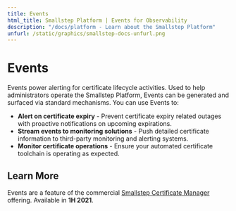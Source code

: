 ---
title: Events
html_title: Smallstep Platform | Events for Observability
description: "/docs/platform - Learn about the Smallstep Platform"
unfurl: /static/graphics/smallstep-docs-unfurl.png
---

# **Events**

Events power alerting for certificate lifecycle activities. 
Used to help administrators operate the Smallstep Platform, 
Events can be generated and surfaced via standard mechanisms. 
You can use Events to:

- **Alert on certificate expiry** - Prevent certificate expiry related outages with proactive notifications on upcoming expirations.
- **Stream events to monitoring solutions** - Push detailed certificate information to third-party monitoring and alerting systems.
- **Monitor certificate operations** - Ensure your automated certificate toolchain is operating as expected.

## Learn More

Events are a feature of the commercial [Smallstep Certificate Manager](https://smallstep.com/certificate-manager/) offering. 
Available in **1H 2021**.
